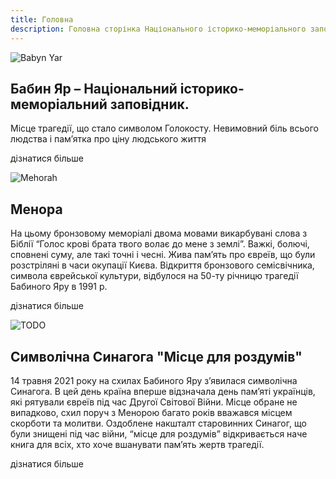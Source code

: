 ```yaml
---
title: Головна
description: Головна сторінка Національного історико-меморіального заповідника "Бабин Яр"
---
```



<Image src="/assets/main/img_0.webp" alt="Babyn Yar" />

## Бабин Яр – Національний історико-меморіальний заповідник.

Місце трагедії, що стало символом Голокосту. Невимовний біль
всього людства і пам’ятка про ціну людського життя

<LinkButton href="#">дізнатися більше</LinkButton>

<Image src="/assets/main/img_1.webp" alt="Mehorah" />

## Менора

На цьому бронзовому меморіалі двома мовами викарбувані слова з Біблії 
“Голос крові брата твого волає до мене з землі”. Важкі, болючі, 
сповнені суму, але такі точні і чесні. Жива пам’ять про євреїв,
що були розстріляні в часи окупації Києва. Відкриття бронзового
семісвічника, символа єврейської культури, відбулося на 50-ту річницю
трагедії Бабиного Яру в 1991 р.

<LinkButton href="#">дізнатися більше</LinkButton>

<Image src="/assets/main/img_2.webp" alt="TODO" />

## Символічна Синагога "Місце для роздумів"

14 травня 2021 року на схилах Бабиного Яру з’явилася символічна Синагога.
В цей день країна вперше відзначала день пам’яті українців, які рятували
євреїв під час Другої Світової Війни. Місце обране не випадково, схил поруч
з Менорою багато років вважався місцем скорботи та молитви. Оздоблене накшталт
старовинних Синагог, що були знищені під час війни, “місце для роздумів”
відкривається наче книга для всіх, хто хоче вшанувати пам’ять жертв трагедії.

<LinkButton href="#">дізнатися більше</LinkButton>

